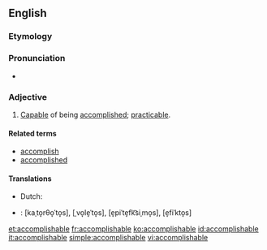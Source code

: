 ==English==

===Etymology===
{{suffix|accomplish|able|lang=en}}

===Pronunciation===
* {{a|US}} {{IPA|/ə.ˈkɒm.plɪʃ.ə.bəl/|lang=en}}

===Adjective===
{{en-adj}}

# [[capable|Capable]] of being [[accomplished]]; [[practicable]].

====Related terms====
* [[accomplish]]
* [[accomplished]]

====Translations====
{{trans-top|capable of being accomplished}}
* Dutch: {{t+|nl|haalbaar}}
* {{ttbc|el}}: {{t|el|κατορθωτός|m|sc=Grek}} [kaˌto̞rθo̞ˈto̞s], {{t|el|βολετός|m|sc=Grek}} [ˌvo̞le̞ˈto̞s], {{t|el|επιτεύξιμος|m|sc=Grek}} [e̞piˈte̞fk͡siˌmo̞s], {{t|el|εφικτός|m|sc=Grek}} [e̞fiˈkto̞s]
{{trans-mid}}
{{trans-bottom}}

[[et:accomplishable]]
[[fr:accomplishable]]
[[ko:accomplishable]]
[[id:accomplishable]]
[[it:accomplishable]]
[[simple:accomplishable]]
[[vi:accomplishable]]